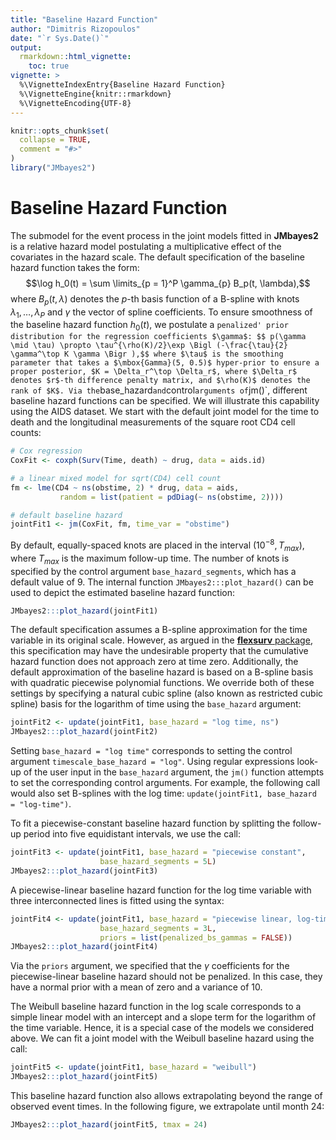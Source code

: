 ```yaml
---
title: "Baseline Hazard Function"
author: "Dimitris Rizopoulos"
date: "`r Sys.Date()`"
output:
  rmarkdown::html_vignette:
    toc: true
vignette: >
  %\VignetteIndexEntry{Baseline Hazard Function}
  %\VignetteEngine{knitr::rmarkdown}
  %\VignetteEncoding{UTF-8}
---
```


```r
knitr::opts_chunk$set(
  collapse = TRUE,
  comment = "#>"
)
library("JMbayes2")
```

# Baseline Hazard Function
The submodel for the event process in the joint models fitted in **JMbayes2** is a relative hazard model postulating a multiplicative effect of the covariates in the hazard scale. The default specification of the baseline hazard function takes the form: $$\log h_0(t) = \sum \limits_{p = 1}^P \gamma_{p} B_p(t, \lambda),$$
where $B_p(t, \lambda)$ denotes the $p$-th basis function of a B-spline with knots $\lambda_1, \ldots, \lambda_P$ and $\gamma$ the vector of spline coefficients. To ensure smoothness of the baseline hazard function $h_0(t)$, we postulate a `penalized' prior distribution for the regression coefficients $\gamma$: $$
p(\gamma \mid \tau) \propto \tau^{\rho(K)/2}\exp \Bigl (-\frac{\tau}{2}
\gamma^\top K \gamma \Bigr ),$$
where $\tau$ is the smoothing parameter that takes a $\mbox{Gamma}(5, 0.5)$ hyper-prior to ensure a proper posterior, $K = \Delta_r^\top \Delta_r$, where $\Delta_r$ denotes $r$-th difference penalty matrix, and $\rho(K)$ denotes the rank of $K$. Via the `base_hazard` and `control` arguments of `jm()`, different baseline hazard functions can be specified. We will illustrate this capability using the AIDS dataset. We start with the default joint model for the time to death and the longitudinal measurements of the square root CD4 cell counts:
```r
# Cox regression
CoxFit <- coxph(Surv(Time, death) ~ drug, data = aids.id)

# a linear mixed model for sqrt(CD4) cell count
fm <- lme(CD4 ~ ns(obstime, 2) * drug, data = aids,
           random = list(patient = pdDiag(~ ns(obstime, 2))))

# default baseline hazard
jointFit1 <- jm(CoxFit, fm, time_var = "obstime")
```

By default, equally-spaced knots are placed in the interval $(10^{-8}, T_{max})$, where $T_{max}$ is the maximum follow-up time. The number of knots is specified by the control argument `base_hazard_segments`, which has a default value of 9. The internal function `JMbayes2:::plot_hazard()` can be used to depict the estimated baseline hazard function:
```r
JMbayes2:::plot_hazard(jointFit1)
```

The default specification assumes a B-spline approximation for the time variable in its original scale. However, as argued in the [**flexsurv** package](https://search.r-project.org/CRAN/refmans/flexsurv/html/flexsurvspline.html), this specification may have the undesirable property that the cumulative hazard function does not approach zero at time zero. Additionally, the default approximation of the baseline hazard is based on a B-spline basis with quadratic piecewise polynomial functions. We override both of these settings by specifying a natural cubic spline (also known as restricted cubic spline) basis for the logarithm of time using the `base_hazard` argument:
```r
jointFit2 <- update(jointFit1, base_hazard = "log time, ns")
JMbayes2:::plot_hazard(jointFit2)
```

Setting `base_hazard = "log time"` corresponds to setting the control argument `timescale_base_hazard = "log"`. Using regular expressions look-up of the user input in the `base_hazard` argument, the `jm()` function attempts to set the corresponding control arguments. For example, the following call would also set B-splines with the log time: `update(jointFit1, base_hazard = "log-time")`.

To fit a piecewise-constant baseline hazard function by splitting the follow-up period into five equidistant intervals, we use the call:
```r
jointFit3 <- update(jointFit1, base_hazard = "piecewise constant",
                    base_hazard_segments = 5L)
JMbayes2:::plot_hazard(jointFit3)
```

A piecewise-linear baseline hazard function for the log time variable with three interconnected lines is fitted using the syntax:
```r
jointFit4 <- update(jointFit1, base_hazard = "piecewise linear, log-time",
                    base_hazard_segments = 3L, 
                    priors = list(penalized_bs_gammas = FALSE))
JMbayes2:::plot_hazard(jointFit4)
```

Via the `priors` argument, we specified that the $\gamma$ coefficients for the piecewise-linear baseline hazard should not be penalized. In this case, they have a normal prior with a mean of zero and a variance of 10.

The Weibull baseline hazard function in the log scale corresponds to a simple linear model with an intercept and a slope term for the logarithm of the time variable. Hence, it is a special case of the models we considered above. We can fit a joint model with the Weibull baseline hazard using the call:
```r
jointFit5 <- update(jointFit1, base_hazard = "weibull")
JMbayes2:::plot_hazard(jointFit5)
```

This baseline hazard function also allows extrapolating beyond the range of observed event times. In the following figure, we extrapolate until month 24:
```r
JMbayes2:::plot_hazard(jointFit5, tmax = 24)
```
